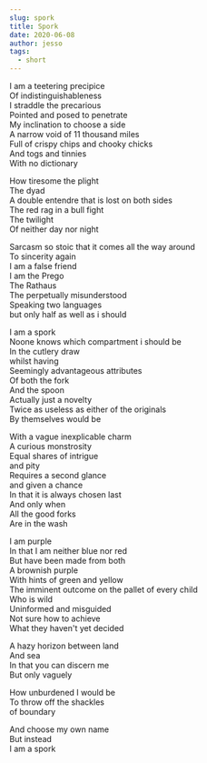 ```yaml
---  
slug: spork  
title: Spork  
date: 2020-06-08  
author: jesso  
tags:  
  - short  
---  
```

  
I am a teetering precipice  
Of indistinguishableness  
I straddle the precarious  
Pointed and posed to penetrate  
My inclination to choose a side  
A narrow void of 11 thousand miles  
Full of crispy chips and chooky chicks  
And togs and tinnies  
With no dictionary  
  
How tiresome the plight  
The dyad  
A double entendre that is lost on both sides  
The red rag in a bull fight  
The twilight   
Of neither day nor night  
  
Sarcasm so stoic that it comes all the way around  
To sincerity again  
I am a false friend  
I am the Prego  
The Rathaus  
The perpetually misunderstood  
Speaking two languages   
but only half as well as i should  
  
I am a spork  
Noone knows which compartment i should be  
In the cutlery draw  
whilst having  
Seemingly advantageous attributes  
Of both the fork  
And the spoon  
Actually just a novelty   
Twice as useless as either of the originals  
By themselves would be  
  
With a vague inexplicable charm  
A curious monstrosity   
Equal shares of intrigue   
and pity  
Requires a second glance  
and given a chance  
In that it is always chosen last  
And only when  
All the good forks  
Are in the wash  
  
I am purple  
In that I am neither blue nor red  
But have been made from both  
A brownish purple  
With hints of green and yellow  
The imminent outcome on the pallet of every child  
Who is wild  
Uninformed and misguided  
Not sure how to achieve   
What they haven't yet decided  
  
A hazy horizon between land  
And sea  
In that you can discern me  
But only vaguely  
  
How unburdened I would be  
To throw off the shackles  
of boundary  
  
And choose my own name  
But instead  
I am a spork

